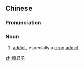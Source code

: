 {{also|瘾君子}}
==Chinese==
{{zh-forms|s=瘾君子|type=12}}

===Pronunciation===
{{zh-pron
|m=yǐnjūnzǐ
|c=jan5 gwan1 zi2
|mn=giàn-kun-chú
|cat=n
}}

===Noun===
{{zh-noun}}

# [[addict]], especially a [[drug addict]]

[[zh:癮君子]]